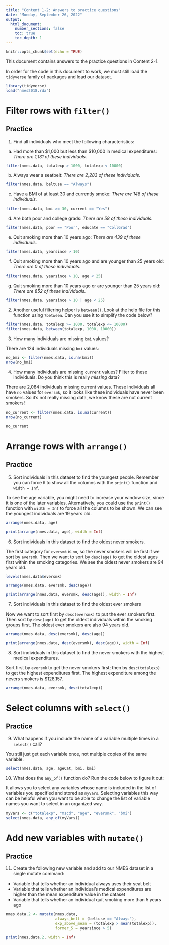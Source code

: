 ```yaml
---
title: "Content 1-2: Answers to practice questions"
date: "Monday, September 26, 2022"
output: 
  html_document:
    number_sections: false
    toc: true
    toc_depth: 1
---
```

```r
knitr::opts_chunk$set(echo = TRUE)
```

This document contains answers to the practice questions in Content 2-1. 

In order for the code in this document to work, we must still load the `tidyverse` family of packages and load our dataset.
```r
library(tidyverse)
load("nmes2018.rda")
```

# Filter rows with `filter()`

## Practice

1. Find all individuals who meet the following characteristics:

a. Had more than $1,000 but less than $10,000 in medical expenditures: *There are 1,131 of these individuals.*
```r
filter(nmes.data, totalexp > 1000, totalexp < 10000)
```

b. Always wear a seatbelt: *There are 2,283 of these individuals.*
```r
filter(nmes.data, beltuse == "Always")
```

c. Have a BMI of at least 30 and currently smoke: *There are 148 of these individuals.*
```r
filter(nmes.data, bmi >= 30, current == "Yes")
```

d. Are both poor and college grads: *There are 58 of these individuals.*
```r
filter(nmes.data, poor == "Poor", educate == "CollGrad")
```

e. Quit smoking more than 10 years ago: *There are 439 of these individuals.*
```r
filter(nmes.data, yearsince > 10)  
```

f. Quit smoking more than 10 years ago and are younger than 25 years old: *There are 0 of these individuals.*
```r
filter(nmes.data, yearsince > 10, age < 25)     
```

g. Quit smoking more than 10 years ago or are younger than 25 years old: *There are 852 of these individuals.*
```r
filter(nmes.data, yearsince > 10 | age < 25)       
```

2. Another useful filtering helper is `between()`.  Look at the help file for this function using `?between`.  Can you use it to simplify the code below?
```r
filter(nmes.data, totalexp >= 1000, totalexp <= 10000)
filter(nmes.data, between(totalexp, 1000, 10000))
```

3. How many individuals are missing `bmi` values?

There are 124 individuals missing `bmi` values:
```r
no_bmi <- filter(nmes.data, is.na(bmi))
nrow(no_bmi)
```

4. How many individuals are missing `current` values?  Filter to these individuals.  Do you think this is really *missing* data?

There are 2,084 individuals missing current values. These individuals all have `no` values for `eversmk`, so it looks like these individuals have never been smokers.  So it's not really missing data, we know these are not current smokers!
```r
no_current <- filter(nmes.data, is.na(current)) 
nrow(no_current)

no_current
```


# Arrange rows with `arrange()`

## Practice

5. Sort individuals in this dataset to find the youngest people. Remember you can force `R` to show all the columns with the `print()` function and `width = Inf`.

To see the age variable, you might need to increase your window size, since it is one of the later variables.  Alternatively, you could use the `print()` function with `width = Inf` to force all the columns to be shown. We can see the youngest individuals are 19 years old.
```r
arrange(nmes.data, age)

print(arrange(nmes.data, age), width = Inf)
```

6. Sort individuals in this dataset to find the oldest never smokers.

The first category for `eversmk` is `no`, so the never smokers will be first if we sort by `eversmk`.  Then we want to sort by `desc(age)` to get the oldest ages first within the smoking categories.  We see the oldest never smokers are 94 years old.
```r
levels(nmes.data$eversmk)

arrange(nmes.data, eversmk, desc(age))

print(arrange(nmes.data, eversmk, desc(age)), width = Inf)
```

7. Sort individuals in this dataset to find the oldest ever smokers

Now we want to sort first by `desc(eversmk)` to put the ever smokers first.  Then sort by `desc(age)` to get the oldest individuals within the smoking groups first.  The oldest ever smokers are also 94 years old.
```r
arrange(nmes.data, desc(eversmk), desc(age))

print(arrange(nmes.data, desc(eversmk), desc(age)), width = Inf)
```

8. Sort individuals in this dataset to find the never smokers with the highest medical expenditures.

Sort first by `eversmk` to get the never smokers first; then by `desc(totalexp)` to get the highest expenditures first.  The highest expenditure among the nevers smokers is $128,157.
```r
arrange(nmes.data, eversmk, desc(totalexp))
```


# Select columns with `select()`

## Practice

9. What happens if you include the name of a variable multiple times in a `select()` call?

You still just get each variable once, not multiple copies of the same variable.

```r
select(nmes.data, age, ageCat, bmi, bmi)
```

10. What does the `any_of()` function do? Run the code below to figure it out:

It allows you to select any variables whose name is included in the list of variables you specified and stored as `myVars`.  Selecting variables this way can be helpful when you want to be able to change the list of variable names you want to select in an organized way.
```r
myVars <- c("totalexp", "mscd", "age", "eversmk", "bmi")
select(nmes.data, any_of(myVars))
```


# Add new variables with `mutate()`

## Practice

11. Create the following new variable and add to our NMES dataset in a single mutate command:

* Variable that tells whether an individual always uses their seat belt
* Variable that tells whether an individual's medical expenditures are higher than the mean expenditure value in the dataset
* Variable that tells whether an individual quit smoking more than 5 years ago

```r
nmes.data.2 <- mutate(nmes.data, 
                      always_belt = (beltuse == "Always"),
                      exp_above_mean = (totalexp > mean(totalexp)),
                      former_5 = yearsince > 5)

print(nmes.data.2, width = Inf)
```